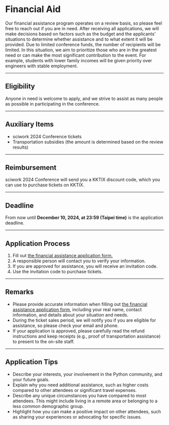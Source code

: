 # Financial Aid

Our financial assistance program operates on a review basis, so please feel free to reach out if you are in need. After receiving all applications, we will make decisions based on factors such as the budget and the applicants' situations to determine whether assistance and to what extent it will be provided. Due to limited conference funds, the number of recipients will be limited. In this situation, we aim to prioritize those who are in the greatest need or can make the most significant contribution to the event. For example, students with lower family incomes will be given priority over engineers with stable employment.

---

## Eligibility

Anyone in need is welcome to apply, and we strive to assist as many people as possible in participating in the conference.

---

## Auxiliary Items

- sciwork 2024 Conference tickets
- Transportation subsidies (the amount is determined based on the review results)

---

## Reimbursement

sciwork 2024 Conference will send you a KKTIX discount code, which you can use to purchase tickets on KKTIX.

---

## Deadline

From now until **December 10, 2024, at 23:59 (Taipei time)** is the application deadline.

---

## Application Process

1. Fill out [the financial assistance application form.](https://docs.google.com/forms/d/1nJt5uDvO1ux9xqd5RikGy0B-YFa4jbyDVPgkcV_Qop4/prefill)
2. A responsible person will contact you to verify your information.
3. If you are approved for assistance, you will receive an invitation code.
4. Use the invitation code to purchase tickets.

---

## Remarks

- Please provide accurate information when filling out [the financial assistance application form](https://docs.google.com/forms/d/1nJt5uDvO1ux9xqd5RikGy0B-YFa4jbyDVPgkcV_Qop4/prefill), including your real name, contact information, and details about your situation and needs.
- During the ticket sales period, we will notify you if you are eligible for assistance, so please check your email and phone.
- If your application is approved, please carefully read the refund instructions and keep receipts (e.g., proof of transportation assistance) to present to the on-site staff.

---

## Application Tips

- Describe your interests, your involvement in the Python community, and your future goals.
- Explain why you need additional assistance, such as higher costs compared to other attendees or significant travel expenses.
- Describe any unique circumstances you have compared to most attendees. This might include living in a remote area or belonging to a less common demographic group.
- Highlight how you can make a positive impact on other attendees, such as sharing your experiences or advocating for specific issues.
